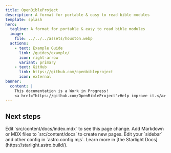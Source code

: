 ```yaml
---
title: OpenBibleProject
description: A format for portable & easy to read bible modules
template: splash
hero:
  tagline: A format for portable & easy to read bible modules
  image:
    file: ../../../assets/houston.webp
  actions:
    - text: Example Guide
      link: /guides/example/
      icon: right-arrow
      variant: primary
    - text: GitHub
      link: https://github.com/openbibleproject
      icon: external
banner:
  content: |
    This documentation is a Work in Progress!
    <a href="https://github.com/OpenBibleProject">Help improve it.</a>
---
```



## Next steps

<CardGrid stagger>
	<Card title="Update content" icon="pencil">
		Edit `src/content/docs/index.mdx` to see this page change.
	</Card>
	<Card title="Add new content" icon="add-document">
		Add Markdown or MDX files to `src/content/docs` to create new pages.
	</Card>
	<Card title="Configure your site" icon="setting">
		Edit your `sidebar` and other config in `astro.config.mjs`.
	</Card>
	<Card title="Read the docs" icon="open-book">
		Learn more in [the Starlight Docs](https://starlight.astro.build/).
	</Card>
</CardGrid>
